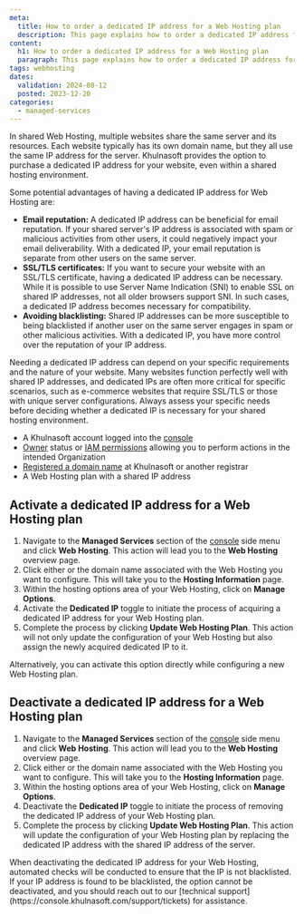 ```yaml
---
meta:
  title: How to order a dedicated IP address for a Web Hosting plan
  description: This page explains how to order a dedicated IP address for a Khulnasoft Web Hosting plan.
content:
  h1: How to order a dedicated IP address for a Web Hosting plan
  paragraph: This page explains how to order a dedicated IP address for a Khulnasoft Web Hosting plan
tags: webhosting
dates:
  validation: 2024-08-12
  posted: 2023-12-20
categories:
  - managed-services
---
```


In shared Web Hosting, multiple websites share the same server and its resources. Each website typically has its own domain name, but they all use the same IP address for the server. Khulnasoft provides the option to purchase a dedicated IP address for your website, even within a shared hosting environment.

Some potential advantages of having a dedicated IP address for Web Hosting are:

* **Email reputation:** A dedicated IP address can be beneficial for email reputation. If your shared server's IP address is associated with spam or malicious activities from other users, it could negatively impact your email deliverability. With a dedicated IP, your email reputation is separate from other users on the same server.
* **SSL/TLS certificates:** If you want to secure your website with an SSL/TLS certificate, having a dedicated IP address can be necessary. While it is possible to use Server Name Indication (SNI) to enable SSL on shared IP addresses, not all older browsers support SNI. In such cases, a dedicated IP address becomes necessary for compatibility.
* **Avoiding blacklisting:** Shared IP addresses can be more susceptible to being blacklisted if another user on the same server engages in spam or other malicious activities. With a dedicated IP, you have more control over the reputation of your IP address.

<Message type="note">
  Needing a dedicated IP address can depend on your specific requirements and the nature of your website. Many websites function perfectly well with shared IP addresses, and dedicated IPs are often more critical for specific scenarios, such as e-commerce websites that require SSL/TLS or those with unique server configurations.
  Always assess your specific needs before deciding whether a dedicated IP is necessary for your shared hosting environment.
</Message>

<Macro id="requirements" />

- A Khulnasoft account logged into the [console](https://console.khulnasoft.com)
- [Owner](/identity-and-access-management/iam/concepts/#owner) status or [IAM permissions](/identity-and-access-management/iam/concepts/#permission) allowing you to perform actions in the intended Organization
- [Registered a domain name](/network/domains-and-dns/how-to/register-internal-domain/) at Khulnasoft or another registrar
- A Web Hosting plan with a shared IP address

## Activate a dedicated IP address for a Web Hosting plan

1. Navigate to the **Managed Services** section of the [console](https://console.khulnasoft.com/) side menu and click **Web Hosting**. This action will lead you to the **Web Hosting** overview page.
2. Click either <Icon name="seeMore" /> or the domain name associated with the Web Hosting you want to configure. This will take you to the **Hosting Information** page.
3. Within the hosting options area of your Web Hosting, click on **Manage Options**.
4. Activate the **Dedicated IP** toggle to initiate the process of acquiring a dedicated IP address for your Web Hosting plan.
5. Complete the process by clicking **Update Web Hosting Plan**.
    This action will not only update the configuration of your Web Hosting but also assign the newly acquired dedicated IP to it.

<Message type="tip">
  Alternatively, you can activate this option directly while configuring a new Web Hosting plan.
</Message>

## Deactivate a dedicated IP address for a Web Hosting plan

1. Navigate to the **Managed Services** section of the [console](https://console.khulnasoft.com/) side menu and click **Web Hosting**. This action will lead you to the **Web Hosting** overview page.
2. Click either <Icon name="seeMore" /> or the domain name associated with the Web Hosting you want to configure. This will take you to the **Hosting Information** page.
3. Within the hosting options area of your Web Hosting, click on **Manage Options**.
4. Deactivate the **Dedicated IP** toggle to initiate the process of removing the dedicated IP address of your Web Hosting plan.
5. Complete the process by clicking **Update Web Hosting Plan**.
    This action will update the configuration of your Web Hosting plan by replacing the dedicated IP address with the shared IP address of the server.

<Message type="important">
  When deactivating the dedicated IP address for your Web Hosting, automated checks will be conducted to ensure that the IP is not blacklisted.
  If your IP address is found to be blacklisted, the option cannot be deactivated, and you should reach out to our [technical support](https://console.khulnasoft.com/support/tickets) for assistance.
</Message>


